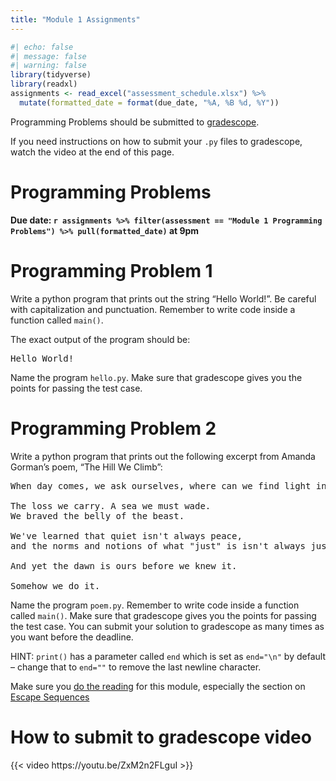 ```yaml
---
title: "Module 1 Assignments"
---
```


```r
#| echo: false
#| message: false
#| warning: false
library(tidyverse)
library(readxl)
assignments <- read_excel("assessment_schedule.xlsx") %>% 
  mutate(formatted_date = format(due_date, "%A, %B %d, %Y"))
```

Programming Problems should be submitted to [gradescope](https://www.gradescope.com/courses/1044596).

If you need instructions on how to submit your `.py` files to gradescope, watch the video at the end of this page.

# Programming Problems

**Due date: `r assignments %>% filter(assessment == "Module 1 Programming Problems") %>% pull(formatted_date)` at 9pm**

# Programming Problem 1

Write a python program that prints out the string "Hello World!". Be careful with capitalization and punctuation. Remember to write code inside a function called `main()`.

The exact output of the program should be:

```{=html}
<pre>
Hello World!
</pre>
```

Name the program `hello.py`. Make sure that gradescope gives you the points for passing the test case.

# Programming Problem 2

Write a python program that prints out the following excerpt from Amanda Gorman's poem, "The Hill We Climb":

```{=html}
<pre>
When day comes, we ask ourselves, where can we find light in this never-ending shade?

The loss we carry. A sea we must wade.
We braved the belly of the beast.

We've learned that quiet isn't always peace, 
and the norms and notions of what "just" is isn't always justice.

And yet the dawn is ours before we knew it.

Somehow we do it.
</pre>
```

Name the program `poem.py`. Remember to write code inside a function called `main()`. Make sure that gradescope gives you the points for passing the test case. You can submit your solution to gradescope as many times as you want before the deadline.

HINT: `print()` has a parameter called `end` which is set as `end="\n"` by default -- change that to `end=""` to remove the last newline character.

Make sure you [do the reading](basics.html) for this module, especially the section on [Escape Sequences](basics.html#escape-sequences)

# How to submit to gradescope video

{{< video https://youtu.be/ZxM2n2FLguI >}}
